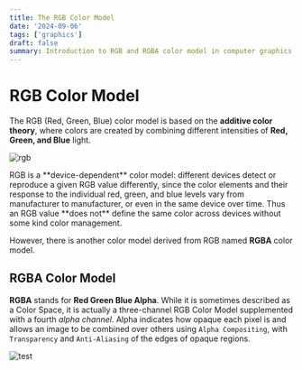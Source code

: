 ```yaml
---
title: The RGB Color Model
date: '2024-09-06'
tags: ['graphics']
draft: false
summary: Introduction to RGB and RGBA color model in computer graphics
---
```

# RGB Color Model
The RGB (Red, Green, Blue) color model is based on the **additive color theory**, where colors are created by combining different intensities of **Red, Green, and Blue** light.
<div style={{display:'flex',alignItems:'center',flexWrap:'wrap'}}>
    <img src={'https://upload.wikimedia.org/wikipedia/commons/9/91/Venn_diagram_rgb.svg'} style={{marginRight: '20px',width:'10rem',height:'10rem',}} alt="rgb"/>
    <p style={{flex:'1 1 0',minWidth:'200px'}}>
        RGB is a **device-dependent** color model: different devices detect or reproduce a given RGB value differently, since the color elements and their response to the individual red, green, and blue levels vary from manufacturer to manufacturer, or even in the same device over time. Thus an RGB value **does not** define the same color across devices without some kind color management.
    </p>
</div>

However, there is another color model derived from RGB named **RGBA** color model.

## RGBA Color Model

**RGBA** stands for **Red Green Blue Alpha**. While it is sometimes described as a Color Space, it is actually a three-channel RGB Color Model supplemented with a fourth *alpha channel*. Alpha indicates how opaque each pixel is and allows an image to be combined over others using `Alpha Compositing`, with `Transparency` and `Anti-Aliasing` of the edges of opaque regions.

![test](https://upload.wikimedia.org/wikipedia/commons/0/0e/PixelSamples32bppRGBA.png)
